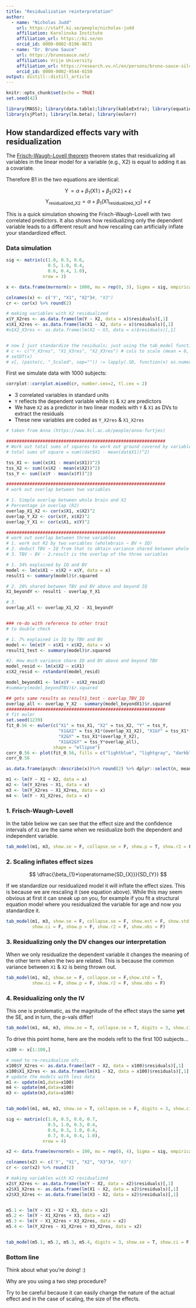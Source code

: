 ```yaml
---
title: "Residualization reinterpretation"
author:
  - name: "Nicholas Judd"
    url: https://staff.ki.se/people/nicholas-judd
    affiliation: Karolinska Institute
    affiliation_url: https://ki.se/en
    orcid_id: 0000-0002-0196-9871
  - name: "Dr. Bruno Sauce"
    url: https://brunosauce.net/
    affiliation: Vrije University
    affiliation_url: https://research.vu.nl/en/persons/bruno-sauce-silva
    orcid_id: 0000-0002-9544-0150
output: distill::distill_article
---
```


```r
knitr::opts_chunk$set(echo = TRUE)
set.seed(42)

library(MASS); library(data.table);library(kableExtra); library(equatiomatic); 
library(sjPlot); library(lm.beta); library(eulerr)
```

## How standardized effects vary with residualization

The [Frisch-Waugh-Lovell theorem](https://en.wikipedia.org/wiki/Frisch%E2%80%93Waugh%E2%80%93Lovell_theorem) theorem states that residualizing all variables in the linear model for a variable (e.g., X2) is equal to adding it as a covariate. 

Therefore B1 in the two equations are identical:

$$
\operatorname{Y} = \alpha + \beta_{1}(\operatorname{X1}) + \beta_{2}(\operatorname{X2}) + \epsilon
$$
$$
\operatorname{Y_{residualized\_X2}} = \alpha + \beta_{1}(\operatorname{X1_{residualized\_X2}}) + \epsilon
$$


This is a quick simulation showing the Frisch-Waugh-Lovell with two correlated predictors. It also shows how residualizing only the dependent variable leads to a different result and how rescaling can artificially inflate your standardized effect.


### Data simulation

```r
sig <- matrix(c(1.0, 0.5, 0.6,
                0.5, 1.0, 0.4,
                0.6, 0.4, 1.0),
              nrow = 3)

x <- data.frame(mvrnorm(n = 1000, mu = rep(0, 3), Sigma = sig, empirical = TRUE))

colnames(x) <- c('Y', "X1", "X2")#, "X3")
cr <- cor(x) %>% round(2)

# making variables with X2 residualized
x$Y_X2res <- as.data.frame(lm(Y ~ X2, data = x)$residuals)[,1]
x$X1_X2res <- as.data.frame(lm(X1 ~ X2, data = x)$residuals)[,1]
#x$X2_X3res <- as.data.frame(lm(X2 ~ X3, data = x)$residuals)[,1]


# now I just standardize the residuals; just using the tab_model function to show my point
# c <- c("Y_X3res", "X1_X3res", "X2_X3res") # cols to scale (mean = 0, sd = 1)
# setDT(x)
# x[, (paste(c, "_Scaled", sep="")) := lapply(.SD, function(x) as.numeric(scale(x))), .SDcols=c]

```


First we simulate data with 1000 subjects:

::: {.floatting}

```r
corrplot::corrplot.mixed(cr, number.cex=2, tl.cex = 2)
```
 - 3 correlated variables in standard units
 - `Y` reflects the dependent variable while `X1` & `X2` are predictors
 - We have `X2` as a predictor in two linear models with `Y` & `X1` as DVs to extract the residuals
 - These new variables are coded as `Y_X2res` & `X1_X2res`
:::

```r
# taken from Anna (https://www.kcl.ac.uk/people/anna-furtjes)

#############################################################
# Work out total sums of squares to work out ground covered by variables
# total sums of square = sum((dat$X1 - mean(dat$X1))^2)

tss_X1 <- sum((x$X1 - mean(x$X1))^2)
tss_X2 <- sum((x$X2 - mean(x$X2))^2)
tss_Y <- sum((x$Y - mean(x$Y))^2)

#############################################################
# work out overlap between two variables

# 1. Simple overlap between whole brain and X2
# Percentage in overlap (R2) 
overlap_X1_X2 <- cor(x$X1, x$X2)^2
overlap_Y_X2 <- cor(x$Y, x$X2)^2
overlap_Y_X1 <- cor(x$X1, x$Y)^2

#############################################################
# work out overlap between three variables
# 1. work out R2 by two variables (wholebrain ~ BV + IQ)
# 2. deduct TBV ~ IQ from that to obtain variance shared between whole brain and BV above and beyond IQ
# 3. TBV ~ BV - 2.result is the overlap of the three variables 

# 1. 34% explained by IQ and BV
model <- lm(x$X1 ~ x$X2 + x$Y, data = x)
result1 <- summary(model)$r.squared

# 2. 26% shared between TBV and BV above and beyond IQ
X1_beyondY <- result1 - overlap_Y_X1

# 3. 
overlap_all <- overlap_X1_X2 - X1_beyondY


### re-do with reference to other trait
# to double check 

# 1. 7% explained in IQ by TBV and BV
model <- lm(x$Y ~ x$X1 + x$X2, data = x)
result1_test <- summary(model)$r.squared

#2. How much variance share IQ and BV above and beyond TBV
model_resid <- lm(x$X2 ~ x$X1)
x$X2_resid <- rstandard(model_resid)

model_beyondX1 <- lm(x$Y ~ x$X2_resid)
#summary(model_beyondTBV)$r.squared

## gets same results as result1_test - overlap_TBV_IQ
overlap_all <- overlap_Y_X2 - summary(model_beyondX1)$r.squared
#############################################################
# fit euler 
set.seed(1239)
fit_0.56 <- euler(c("X1" = tss_X1, "X2" = tss_X2, "Y" = tss_Y,
                    "X1&X2" = tss_X1*(overlap_X1_X2), "X1&Y" = tss_X1*(overlap_Y_X1), 
                    "X2&Y" = tss_X1*(overlap_Y_X2),
                    "X1&X2&Y" = tss_Y*overlap_all),
                  shape = "ellipse")
corr_0.56 <- plot(fit_0.56, fills = c("lightblue", "lightgray", "darkblue"))
corr_0.56


```

```r
as.data.frame(psych::describe(x))%>% round(2) %>% dplyr::select(n, mean, sd) %>% kbl(caption = "An overview of simluated variables") %>% kable_styling()
```


```r
m1 <- lm(Y ~ X1 + X2, data = x)
m2 <- lm(Y_X2res ~ X1, data = x)
m3 <- lm(Y_X2res ~ X1_X2res, data = x)
m4 <- lm(Y ~ X1_X2res, data = x)
```

### 1. Frisch-Waugh-Lovell

In the table below we can see that the effect size and the confidence intervals of `X1` are the same when we residualize both the dependent and independent variable.

```r

tab_model(m1, m3, show.se = F, collapse.se = F, show.p = T, show.r2 = F, show.obs = F)
```

### 2. Scaling inflates effect sizes

$$
 \dfrac{\beta_{1}*\operatorname{SD_{X}}}{SD_{Y}}
$$

If we standardize our residualized model it will inflate the effect sizes. This is because we are rescaling it (see equation above). While this may seem obvious at first it can sneak up on you, for example if you fit a structural equation model where you residualized the variable for age and now you standardize it. 


```r
tab_model(m1, m3, show.se = F, collapse.se = F, show.est = F, show.std = T,
          show.ci = F, show.p = F, show.r2 = F, show.obs = F)
```


### 3. Residualizing only the DV changes our interpretation

When we only residualize the dependent variable it changes the meaning of the other term when the two are related. This is because the common variance between `X1` & `X2` is being thrown out.


```r
tab_model(m1, m2, show.se = F, collapse.se = F,show.std = T,
          show.ci = F, show.p = F, show.r2 = F, show.obs = F)
```

### 4. Residualizing only the IV

This one is problematic, as the magnitude of the effect stays the same **yet** the SE, and in turn, the p-vals differ! 

```r
tab_model(m1, m4, m3, show.se = T, collapse.se = T, digits = 3, show.ci = F, show.p = F, show.r2 = F, show.obs = F)
```


To drive this point home, here are the models refit to the first 100 subjects...

```r

x100 <- x[1:100,]

# need to re-residualize ofc... 
x100$Y_X2res <- as.data.frame(lm(Y ~ X2, data = x100)$residuals)[,1]
x100$X1_X2res <- as.data.frame(lm(X1 ~ X2, data = x100)$residuals)[,1]
# update the models with less data
m1 <- update(m1,data=x100)
m4 <- update(m4,data=x100)
m3 <- update(m3,data=x100)


tab_model(m1, m4, m3, show.se = T, collapse.se = F, digits = 3, show.ci = F, show.p = T, show.r2 = F, show.obs = F)

```

```r
sig <- matrix(c(1.0, 0.5, 0.6, 0.7,
                0.5, 1.0, 0.3, 0.4,
                0.6, 0.3, 1.0, 0.4,
                0.7, 0.4, 0.4, 1.0),
              nrow = 4)

x2 <- data.frame(mvrnorm(n = 100, mu = rep(0, 4), Sigma = sig, empirical = TRUE))

colnames(x2) <- c('Y', "X1", "X2", "X3")#, "X3")
cr <- cor(x2) %>% round(2)

# making variables with X2 residualized
x2$Y_X2res <- as.data.frame(lm(Y ~ X2, data = x2)$residuals)[,1]
x2$X1_X2res <- as.data.frame(lm(X1 ~ X2, data = x2)$residuals)[,1]
x2$X3_X2res <- as.data.frame(lm(X3 ~ X2, data = x2)$residuals)[,1]


m5.1 <- lm(Y ~ X1 + X2 + X3, data = x2)
m5.2 <- lm(Y ~ X1_X2res + X3, data = x2)
m5.3 <- lm(Y ~ X1_X2res + X3_X2res, data = x2)
m5.4 <- lm(Y_X2res ~ X1_X2res + X3_X2res, data = x2)


tab_model(m5.1, m5.2, m5.3, m5.4, digits = 3, show.se = T, show.ci = F, collapse.se = T, show.p = F, show.r2 = F, show.obs = F)

```


### Bottom line

Think about what you're doing! :) 

Why are you using a two step procedure? 

Try to be careful because it can easily change the nature of the actual effect and in the case of scaling, the size of the effects.


